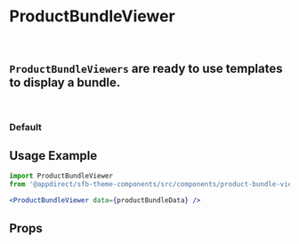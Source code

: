 

<Meta title="Components/Product Bundle Viewer" component={ProductBundleViewer} />

# ProductBundleViewer
<br />

## `ProductBundleViewers` are ready to use templates to display a bundle.
<br />

### Default
<Canvas>
    <Story name="Default">
        <ProductBundleViewer data={productBundleData} />
    </Story>
</Canvas>


## Usage Example
<CollapsibleJsonSnippet
    summary="productBundleData"
    code={productBundleData}
/>

```jsx
import ProductBundleViewer
from '@appdirect/sfb-theme-components/src/components/product-bundle-viewer/ProductBundleViewer';

<ProductBundleViewer data={productBundleData} />

```

## Props
<ArgsTable of={ProductBundleViewer} />
